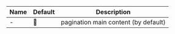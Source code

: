 | Name | Default | Description                          |
| ---- | ------- | ------------------------------------ |
| -    | 🚫      | pagination main content (by default) |
